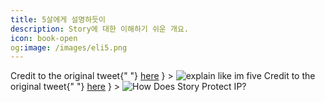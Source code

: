 ```yaml
---
title: 5살에게 설명하듯이
description: Story에 대한 이해하기 쉬운 개요.
icon: book-open
og:image: /images/eli5.png
---
```


<Frame
  caption={
  <>
    Credit to the original tweet{" "}
    <a href="https://x.com/devrelius/status/1812865477657694513">here</a>
  </>
}
>
  <img src="/images/eli5.png" alt="explain like im five" />
</Frame>

<Frame
  caption={
  <>
    Credit to the original tweet{" "}
    <a href="https://x.com/jacobmtucker/status/1905602225600430206">here</a>
  </>
}
>
  <img src="/images/concepts/hdspip.png" alt="How Does Story Protect IP?" />
</Frame>
